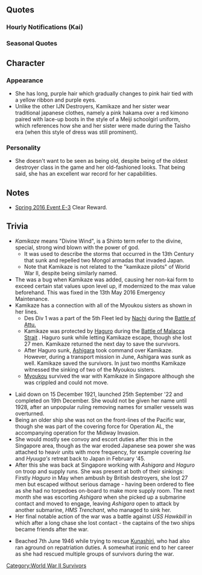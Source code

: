 {{ShipPageHeader}}

==Quotes==
{{ShipQuotes
|Introduction = 待たせたわね、司令官。神風型駆逐艦一番艦、神風、推参です。みんないい？ついてらっしゃい。
|Introduction/En = I've kept you waiting, commander. Kamikaze, first ship of the ''Kamikaze''-class destroyers, has arrived. Are you ready, everyone? Follow me.

|Introduction/Kai = 司令官、私、頑張るから！ 神風型駆逐艦、一番艦、神風。推参です！ 全力で、事に当たりましょう！
|Introduction/Kai/En = Commander, I'll do my best! Kamikaze, first ship of the ''Kamikaze''-class destroyers, has arrived. Let's deal with the matter at our best!

|Library = 神風型駆逐艦一番艦、神風です。八八艦隊計画の時代に建造された艦隊型駆逐艦、そのネームシップです。睦月型の前級に当たる私たちだけれど、あの戦いを最後まで駆け抜けたのよ。私たちのことも覚えていてね。
|Library/En = I am Kamikaze, the first of the ''Kamikaze''-class destroyers. I am the nameship of fleet destroyers that were constructed during the Eight-Eight Fleet Program era. We may be older models compared to the ''Mutsuki''-class, but we still managed to keep up during that battle until the very end. You better remember us.
|Library/Note = Kamikaze was the only ship in Singapore to survive the war and also not be crippled or damaged.

|Secretary 1 = 司令官、私を呼んだ？準備はできてるわ。
|Secretary 1/En = Commander, did you call me? I am prepared.

|Secretary 2 = 旧型ですって？馬鹿ね。駆逐艦の実力はスペックじゃないのよ。
|Secretary 2/En = What do you mean, I'm an outdated model? Silly you. A destroyer's capabilities aren't just about its specs.

|Secretary 3 = やめて、春風。私そういうのあまり好きじゃないの。って、司令官じゃない。どういうことなの？説明して頂戴。
|Secretary 3/En = Stop it, Harukaze. I don't really like that sort of... eh? Oh it's you, commander. What's the meaning of this? I demand an explanation.

|Secretary 3/Kai = 足柄さんですか？今、ちょっと忙しくて…、って、司令官！？どういうことです？ 少し説明していただけると、私、嬉しいです
|Secretary 3/Kai/En = Is it Ashigara? I'm a bit busy right now... Eh? Commander!? What's the meaning of this? I would really appreciate an explanation for this.

|Idle = 第一駆逐艦？ああ、昔はそんな風にも呼ばれたときもあったけど… 神風よ、神風！ネームシップなんだから！しっかり覚えてよね。
|Idle/En = Destroyer No.1? Ah yes, I used to be called that a long time ago. But now I am Kamikaze! Kamikaze! I'm the nameship after all! Be sure to remember it!
|Idle/Note = Kamikaze was called "Destroyer No.1" back when she was completed in 1922 because there already was a destroyer named Kamikaze in commission. The old Kamikaze became a minesweeper ship in 1924, and was later decommissioned and scrapped in 1928.

|Secretary Married = 司令官、疲れてるみたい。よし、私が何か温かい飲み物、淹れて上げる。ちょっと待ってて。…はい、お待ちどうさま。どう？温まる？本当に？よかった。
|Secretary Married/En = Commander, you look tired. Alright, I'll go fetch something warm for you to drink. One moment, please. Here you go. So, are you warming up? Really? Glad to hear that.

|Wedding = 何、司令官？また船団護衛？いいけれど… え、違うの？手に持っているそれ、何？私…に？うそ、本当に？ありがとう。大切に…きっと大切にするね！
|Wedding/En = Yes, commander? Another convoy escort mission? I don't mind, but... Eh, no? What is that in your hand? It's... for me? Wow, really? Thank you. I'll treasure it... I will treasure it for sure!

|Looking At Scores = 情報を見るのね。それは大事。いい司令官で私も嬉しい。
|Looking At Scores/En = I see you're looking through the reports? Important work. I'm glad that you're a capable commander.

|Joining A Fleet = 第一駆逐隊、旗艦神風！さあ、抜錨よ！
|Joining A Fleet/En = Destroyer Division 1, flagship Kamikaze. It's time to weigh anchor!

|Equipment 1 = 私を強化してくれるの？あ、ありがとう。嬉しいけど…
|Equipment 1/En = Oh, you're making me stronger? T-thank you. I'm glad, I guess...

|Equipment 1/Kai = 私を強化してくれるの？ ありがとう。 対潜装備もよろしくね！
|Equipment 1/Kai/En = You're making stronger? Thanks. And don't forget the anti-sub equipment!

|Equipment 2 = うん。いいわね、これ。これなら生き残れそう。ありがとう。
|Equipment 2/En = Yep, this is good. With this I can survive 'till the very end. Thank you.

|Equipment 2/Kai = ん？輸送作戦用？もしかして。 ホントは魚雷…外したくないんだけど…
|Equipment 2/Kai/En = Hm? It's for a transport mission? I guess. Actually I'd rather not take off my torpedoes...
|Equipment 2/Kai/Note = Kamikaze took off her torpedoes for a transport mission in May 14 1945. This resulted on the next day ''The Battle of Malacca Strait'' where Kamikaze could not do anything. This resulted in Haguro sinking.

|Equipment 3 = うん。いいわね。よし！
|Equipment 3/En = Hm, Looks good. Alright!

|Supply = よし！補給は万全！次は何？船団護衛？
|Supply/En = Right. Refueling complete! What's next? Fleet escort?

|Docking Minor = 少しだけ...少しだけ休むんだから、覗かないでね。すぐ終わるから。
|Docking Minor/En = I'll go rest for a bit... just for a little bit, so No peeking. I'll be done in an instant.

|Docking Major = うわ、ちょっと色々ひどいかな。司令官、少しお休みもらうからね。ふぉ…
|Docking Major/En = Oh wow, this is awful in so many ways. Commander, I'm taking a break for a while. Hurm...

|Construction = 新造艦、完成よ。よし！
|Construction/En = New ship construction has completed. Good!

|Returning From Sortie = 司令官、艦隊帰投よ。何はともあれ、無事に帰って来れてよかったわ。
|Returning From Sortie/En = Commander, the fleet has returned. In any case, I'm glad that they're all okay.

|Starting A Sortie = 旗艦神風、進発します。皆、準備はいい？ついてらっしゃい。
|Starting A Sortie/En = Flagship Kamikaze, setting sail. Are you ready, everyone? Follow me.

|Starting A Sortie/Kai = 戦局が厳しくたって、何とかしないと！　旗艦、神風、進発します。艦隊、抜錨！
|Starting A Sortie/Kai/En = We've got to do something no matter how dire the circumstances! Flagship Kamikaze, setting sail. Fleet, weigh anchor!
|Starting A Sortie/Kai/Note = Kamikaze experienced the whole Pacific War and how things were steadily going south.

|Battle Start = 敵艦隊発見。さあ、合戦用意よ。皆、私についてきて。
|Battle Start/En = Enemy fleet spotted. Okay, get ready to engage. Follow me, everyone.

|Attack = やります！撃ち方、始め！
|Attack/En = Here I go! Commencing fire!

|Night Battle = 敵艦隊を追撃します。第五戦速、突撃します！ついてきて！
|Night Battle/En = Pursuing the enemy fleet. Combat speed 5. Charging in! Follow me!

|Night Attack = さあ、追い込むわ。てー！
|Night Attack/En = Now, we flank them. Fire!

|MVP = やった！あ、でも別にほめないで。普通のことをやっただけだし。そうよ
|MVP/En = Yes! Ah, but please don't praise me. I'm just doing my usual routine. That's right.

|Minor Damage 1 = やー！！ま、まだだから！
|Minor Damage 1/En = Nooo! I-I can still fight!

|Minor Damage 2 = やっ、ひ、ひどいじゃない。
|Minor Damage 2/En = Ah! T-that was awful.

|Major Damage = 被弾？どこ？し、沈むもんか！
|Major Damage/En = I'm hit? Where? I-I won't sink!

|Sunk = うそ、うそでしょ！水が… そんな…
|Sunk/En = No way. It can't be! I'm flooding... Oh no...
}}

===Hourly Notifications (Kai)===
{{Shiphourly
| 00JP = よし。今日は私が秘書官として、司令官のお世話をしっかりしてあげる。いいでしょ？丁度深夜零時、時報も任せておいて！
| 00EN = Right! Today I'll be taking care of you as your secretary. Okay? It is now 12 midnight. Leave the hourly updates to me!
| 00Note = 
| 01JP = マルヒトマルマル。ふゎ~少し眠いわね…でも大丈夫。任せておいて。
| 01EN = 0100. *yawn* I'm a bit sleepy... I'm still fine though. Just leave it to me.
| 01Note = 
| 02JP = マルフタマルマル。丑三つ時よ。何？司令官怖いの？可愛いとこあるのね。
| 02EN = 0200. Still the dead of night. What? Are you scared, commander? I guess you do have an adorable side.
| 02Note = 丑三つ時 (''ushimitsudoki'') => 2:00 ~ 2:30 AM; 3:00 ~ 3:30 AM; dead of night; middle of the night; midnight
| 03JP = マルサンマルマル。えっと…お手洗いとか…司令官行きたくない？私、付き合ったあげてもいいけど。どう…かな？
| 03EN = 0300. Umm... Do you feel like... going to the washroom? I could accompany you there if you want. How's that...?
| 03Note = 
| 04JP = マルヨンマルマル。よかった。もうすぐ朝だ！えっ！？夜！？別に…全然…怖くない…
| 04EN = 0400. Oh thank goodness. It's almost morning. Eh? The night? I don't... find it... scary... at all...
| 04Note = 
| 05JP = マルゴマルマル。違う！海だったら全然平気なんだから、陸の夜だと勝手が違うの、もう…
| 05EN = 0500. That's not it! I am totally fine in the ocean. It's not the same as night time on shore. Geez...
| 05Note = 
| 06JP = マルロクマルマル。司令官、総員起こしかけますね？艦隊、総員起こし！朝です、朝が来ました。みんな、起きて！
| 06EN = 0600. Commander, I'll be doing the reveille call. All fleet, arise! It's morning. The morning has arrived. Rise and shine, everyone!
| 06Note = 
| 07JP = マルナナマルマル。よし！司令官、朝食は私が作りますね。待ってて…はい！お待ちどうさま。麦飯は大盛にしておいたからね。
| 07EN = 0700. OK! Commander, I'll go make breakfast. Wait a moment, please... OK! I've kept you waiting. I made you lots of barley rice.
| 07Note = 
| 08JP = マルハチマルマル。私の朝食、どうだった。うん！よし！じゃ、片づけものしたら、艦隊運用始めましょう。ちょっと待ってて。
| 08EN = 0800. How did you like my cooking? You liked it? Alright! I'll go clean up so that we can start sending out the fleets. Just wait a  moment.
| 08Note = 
| 09JP = マルキュウマルマル。今朝は何から始める？遠征、任務？いやいや、艦隊出撃かな？司令官、どうする？
| 09EN = 0900. Where do we start this morning? Expeditions? Missions? Or maybe fleet sorties? What do you think, commander?
| 09Note = 
| 10JP = ヒトマルマルマル。よし！やっぱり遠征かな。船団護衛なら私に任せてよね。じゃなかった。私が出たら秘書官できないし！
| 10EN = 1000. OK ! I think we should start with expeditions. Leave the convoy escort to me! Oh wait! If I go out I can't do my job as a secretary!
| 10Note = 
| 11JP = ヒトヒトマルマル。もうお昼じゃない。どうする？また私が作ってもいいけれど、用意しよっか？司令官の昼食。ん？
| 11EN = 1100. It's almost lunch time. What should we do? I could make something for you again if you want... how about it? Should I? Just for you, commander. Hmm?
| 11Note = 
| 12JP = ヒトフタマルマル。はい、用意しました。お昼は塩おにぎりです。どう？塩は濃い目ににぎってあるから。お味噌汁もあります。
| 12EN = 1200. OK, I'm done. Salted rice balls for lunch. How are they? I put lots of salt into them. I also made some miso soup.
| 12Note = 
| 13JP = ヒトサンマルマル。どうだった？お昼。ちょっと、野菜が足りないかな。貴重だものね、新鮮野菜。
| 13EN = 1300. So how was it? Hm, I guess you didn't have enough vegetables. Fresh vegetables are important, you know? 
| 13Note = 
| 14JP = ヒトヨンマルマル。私の塩おにぎり、美味しかったでしょう？伊達に長く…あっ、長くない！私、何も長くないからね。
| 14EN = 1400. My salty rice balls were good, weren't they? I haven't been spending all these long yea... Wait, no! Not that long! I'm not that old!
| 14Note =She doesn't want you to think she's old.
Kamikaze is one of the older ships in the game, being launched in 1922. Kongou still is the oldest one, being launched in 1912. 
| 15JP = ヒトゴーマルマ…。あっ、羽黒さん！お疲れ様です。お元気そうで…えっ、あっ、はい。私も元気です。 ほらっ、ほらっ！ばっちりです！
| 15EN = 1500. Ah, Haguro-san! Thank you for your hard work. You look quite upbeat...Eh, Ah, Well. I'm fine too. Look, look! I am fine.
| 15Note =Haguro sunk while helping Kamikaze escape from the 26th Destroyer Flotilla by taking on all five of them. This left Kamikaze as the only ship protecting Singapore that could move. 
| 16JP = ヒトロクマルマル。輸送作戦ですか？ そうですね、魚雷がないと不安ではありますが…。ええ、やってみせます。もちろん！
| 16EN = 1600. A transport mission? Right, though I do feel uneasy without my torpedoes... Yes, I'll do it. Of course.
| 16Note = 
| 17JP = ヒトナナマルマル。あっ、司令官、日が落ちますね。きれい...。シンガポールで見た夕日、懐かしいです。野風も...元気かな。
| 17EN = 1700. Ah, commander, the sun is setting. How beautiful... Reminds me of the sunset I saw in Singapore. Is Nokaze....all right?
| 17Note =Nokaze was sunk on 20 February 1945. Kamikaze rescued her survivors. 
| 18JP = ヒトハチマルマル。司令官、日が落ちました、ね。艦隊を港に戻しましょう。夕食も私が用意しますね。楽しみに待ってて！
| 18EN = 1800. Commander, the sun has set? Please call the fleets back to port. I'll go make dinner while you're at it. Look forward to it!
| 18Note = 
| 19JP = ヒトキュウマルマル。はい！司令官。神風特製の豚汁です。野菜たっぷりです。麦飯との相性もばっちりなんです。召し上がれ！
| 19EN = 1900. There you go, commander! Kamikaze's special pork miso soup. With lots of vegetables. And goes perfectly well with barley rice. Bon appetite!
| 19Note = 
| 20JP = フタマルマ...あれ？！足柄さん？うんうん...この匂い、カツカレーですか？わー、大変...司令官、食べれる？あっ、行くんだ、えらい!
| 20EN = 200...　Huh? Ashigara? Hm, hm... This smell... is that pork cutlet curry rice? Wow, this is bad... Commander, can you still eat more? Ah, he's going for it, nice!
| 20Note = 
| 21JP = フタヒトマルマル。うーん。美味しかった。足柄さん、勝利のカツカレー、ごちそうさまです。うん…食べ過ぎちゃった。
| 21EN = 2100. Hmm~ That was delicious. Ashigara, thanks for the victory curry rice. Hmm... I think I ate too much.
| 21Note = カツカレー. KatsuKarei: the pork cutlet curry rice, the cutlet(カツ:katsu) in Japanese has a homophonic mean of victory(勝つ:katsu). So the pork cutlet curry rice can also be translated to "victory curry rice."
| 22JP = フタフタマルマル。えっ、司令官、なに。怖いものは何って。うーん、船団護衛で怖いのはやっぱり潜水艦…かな。えっ。嘘だろって？
| 22EN = 2200. Eh, commander, what is it? What I'm afraid of? Hmm... when it comes to escorting fleets I suppose it's submarines... I guess? Huh, what do you mean with "no way"?
| 22Note =The admiral doesn't believe her because of Kamikaze's famous battle with USS Hawkbill. On July 18th 1945, Kamikaze, being the only armed ship that could move around protecting Singapore, was targeted by the American submarine USS Hawkbill. The two fought a desperate struggle with Kamikaze miraculously evading torpedoes (hence her high evasion stat) and Hawkbill being hit by Kamikaze's depth charges, getting heavily damaged. 
| 23JP = フタサンマルマル。そんなことない。潜水艦は怖いですよ。もちろん敵機も怖いです…夜？海の上での夜は、別に怖くはないです。
| 23EN = 2300. That's not true! Submarines are scary! Of course, the enemy aircrafts are scary too... Nighttime? Nighttime at sea is'nt that scary for me.
| 23Note = 
}}

===Seasonal Quotes===
{{Shipquoteseasonal
|RainySeason2016 = 羽黒さん、この季節は注意して！あ、足柄さんも！どこかに行くときは私も一緒に行きますから。
|RainySeason2016_EN = Miss Haguro, please be careful during this season! Ah, you too, Miss Ashigara! If you're heading somewhere, I'll accompany you.
|RainySeason2016_Clip = {{Audio|file=Kamikaze Rainy Season 2016.ogg}}
|RainySeason2016_Note = Haguro sank at Straits of Malacca while Ashigara sank at Bangka Strait, near Sumatra. Two tropical places that rains constantly.
}}

==Character==
=== Appearance ===
* She has long, purple hair which gradually changes to pink hair tied with a yellow ribbon and purple eyes.
* Unlike the other IJN Destroyers, Kamikaze and her sister wear traditional japanese clothes, namely a pink hakama over a red kimono paired with lace-up boots in the style of a Meiji schoolgirl uniform, which references how she and her sister were made during the Taisho era (when this style of dress was still prominent).

=== Personality ===
* She doesn't want to be seen as being old, despite being of the oldest destroyer class in the game and her old-fashioned looks. That being said, she has an excellent war record for her capabilities.

==Notes==
*[[Spring 2016 Event/E-3|Spring 2016 Event E-3]] Clear Reward. 

==Trivia==
*''Kamikaze'' means "Divine Wind", is a Shinto term refer to the divine, special, strong wind blown with the power of god.
**It was used to describe the storms that occurred in the 13th Century that sunk and repelled two Mongol armadas that invaded Japan.
**Note that Kamikaze is not related to the "kamikaze pilots" of World War II, despite being similarly named.
*The was a bug when Kamikaze was added, causing her non-kai form to exceed certain stat values upon level up, if modernized to the max value beforehand. This was fixed in the 13th May 2016 Emergency Maintenance.
*Kamikaze has a connection with all of the Myoukou sisters as shown in her lines.
**Des Div 1 was a part of the 5th Fleet led by [[Nachi]] during the [https://en.wikipedia.org/wiki/Battle_of_Attu Battle of Attu.]
**Kamikaze was protected by [[Haguro]] during the [https://en.wikipedia.org/wiki/Battle_of_the_Malacca_Strait Battle of Malacca Strait] . Haguro sunk while letting Kamikaze escape, though she lost 27 men. Kamikaze returned the next day to save the survivors.
**After Haguro sunk, [[Ashigara]] took command over Kamikaze. However, during a transport mission in June, Ashigara was sunk as well. Kamikaze saved the survivors. In just two months Kamikaze witnessed the sinking of two of the Myoukou sisters.
**[[Myoukou]] survived the war with Kamikaze in Singapore although she was crippled and could not move.

* Laid down on 15 December 1921, launched 25th September '22 and completed on 19th December. She would not be given her name until 1928, after an unpopular ruling removing names for smaller vessels was overturned.
* Being an older ship she was not on the front-lines of the Pacific war, though she was part of the covering force for Operation AL, the accompanying operation for the Midway Invasion.
* She would mostly see convoy and escort duties after this in the Singapore area, though as the war eroded Japanese sea power she was attached to heavir units with more frequency, for example covering ''Ise'' and ''Hyuuga's'' retreat back to Japan in February '45.
* After this she was back at Singapore working with ''Ashigara'' and ''Haguro'' on troop and supply runs. She was present at both of their sinkings: Firstly ''Haguro'' in May when ambush by British destroyers, she lost 27 men but escaped without serious damage - having been ordered to flee as she had no torpedoes on-board to make more supply room. The next month she was escorting ''Ashigara'' when she picked up a submarine contact and moved to engage, leaving ''Ashigara'' open to attack by another submarine, ''HMS Trenchant'', who managed to sink her.
* Her final notable action of the war was a battle against ''USS Hawkbill'' in which after a long chase she lost contact - the captains of the two ships became friends after the war.

*Beached 7th June 1946 while trying to rescue [[Kunashiri]], who had also ran aground on repatriation duties. A somewhat ironic end to her career as she had rescued multiple groups of survivors during the war.

{{ShipPageFooter}}
[[Category:World War II Survivors]]